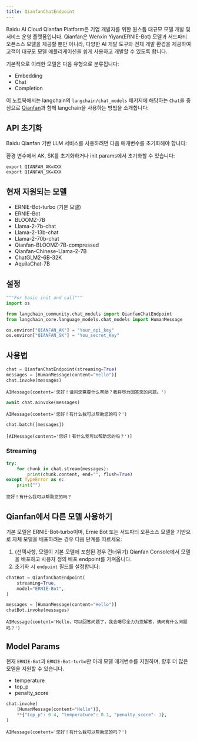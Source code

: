 ```yaml
---
title: QianfanChatEndpoint
---
```


Baidu AI Cloud Qianfan Platform은 기업 개발자를 위한 원스톱 대규모 모델 개발 및 서비스 운영 플랫폼입니다. Qianfan은 Wenxin Yiyan(ERNIE-Bot) 모델과 서드파티 오픈소스 모델을 제공할 뿐만 아니라, 다양한 AI 개발 도구와 전체 개발 환경을 제공하여 고객이 대규모 모델 애플리케이션을 쉽게 사용하고 개발할 수 있도록 합니다.

기본적으로 이러한 모델은 다음 유형으로 분류됩니다:

- Embedding
- Chat
- Completion

이 노트북에서는 langchain의 `langchain/chat_models` 패키지에 해당하는 `Chat`을 중심으로 [Qianfan](https://cloud.baidu.com/doc/WENXINWORKSHOP/index.html)과 함께 langchain을 사용하는 방법을 소개합니다:

## API 초기화

Baidu Qianfan 기반 LLM 서비스를 사용하려면 다음 매개변수를 초기화해야 합니다:

환경 변수에서 AK, SK를 초기화하거나 init params에서 초기화할 수 있습니다:

```base
export QIANFAN_AK=XXX
export QIANFAN_SK=XXX
```

## 현재 지원되는 모델

- ERNIE-Bot-turbo (기본 모델)
- ERNIE-Bot
- BLOOMZ-7B
- Llama-2-7b-chat
- Llama-2-13b-chat
- Llama-2-70b-chat
- Qianfan-BLOOMZ-7B-compressed
- Qianfan-Chinese-Llama-2-7B
- ChatGLM2-6B-32K
- AquilaChat-7B

## 설정

```python
"""For basic init and call"""
import os

from langchain_community.chat_models import QianfanChatEndpoint
from langchain_core.language_models.chat_models import HumanMessage

os.environ["QIANFAN_AK"] = "Your_api_key"
os.environ["QIANFAN_SK"] = "You_secret_Key"
```

## 사용법

```python
chat = QianfanChatEndpoint(streaming=True)
messages = [HumanMessage(content="Hello")]
chat.invoke(messages)
```

```output
AIMessage(content='您好！请问您需要什么帮助？我将尽力回答您的问题。')
```

```python
await chat.ainvoke(messages)
```

```output
AIMessage(content='您好！有什么我可以帮助您的吗？')
```

```python
chat.batch([messages])
```

```output
[AIMessage(content='您好！有什么我可以帮助您的吗？')]
```

### Streaming

```python
try:
    for chunk in chat.stream(messages):
        print(chunk.content, end="", flush=True)
except TypeError as e:
    print("")
```

```output
您好！有什么我可以帮助您的吗？
```

## Qianfan에서 다른 모델 사용하기

기본 모델은 ERNIE-Bot-turbo이며, Ernie Bot 또는 서드파티 오픈소스 모델을 기반으로 자체 모델을 배포하려는 경우 다음 단계를 따르세요:

1. (선택사항, 모델이 기본 모델에 포함된 경우 건너뛰기) Qianfan Console에서 모델을 배포하고 사용자 정의 배포 endpoint를 가져옵니다.
2. 초기화 시 `endpoint` 필드를 설정합니다:

```python
chatBot = QianfanChatEndpoint(
    streaming=True,
    model="ERNIE-Bot",
)

messages = [HumanMessage(content="Hello")]
chatBot.invoke(messages)
```

```output
AIMessage(content='Hello，可以回答问题了，我会竭尽全力为您解答，请问有什么问题吗？')
```

## Model Params

현재 `ERNIE-Bot`과 `ERNIE-Bot-turbo`만 아래 모델 매개변수를 지원하며, 향후 더 많은 모델을 지원할 수 있습니다.

- temperature
- top_p
- penalty_score

```python
chat.invoke(
    [HumanMessage(content="Hello")],
    **{"top_p": 0.4, "temperature": 0.1, "penalty_score": 1},
)
```

```output
AIMessage(content='您好！有什么我可以帮助您的吗？')
```